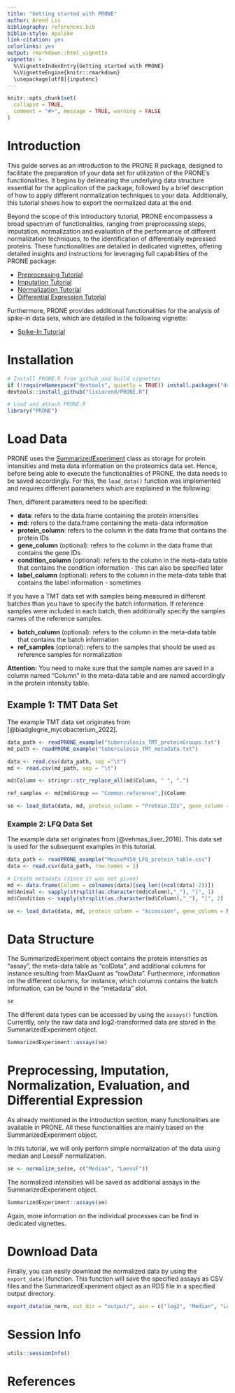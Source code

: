 ```yaml
---
title: "Getting started with PRONE"
author: Arend Lis
bibliography: references.bib
biblio-style: apalike
link-citation: yes
colorlinks: yes
output: rmarkdown::html_vignette
vignette: >
  %\VignetteIndexEntry{Getting started with PRONE}
  %\VignetteEngine{knitr::rmarkdown}
  \usepackage[utf8]{inputenc}
---
```


```r
knitr::opts_chunk$set(
  collapse = TRUE,
  comment = "#>", message = TRUE, warning = FALSE
)
```

# Introduction

This guide serves as an introduction to the PRONE R package, designed to facilitate the preparation of your data set for utilization of the PRONE's functionalities. It begins by delineating the underlying data structure essential for the application of the package, followed by a brief description of how to apply different normalization techniques to your data. Additionally, this tutorial shows how to export the normalized data at the end.

Beyond the scope of this introductory tutorial, PRONE encompassess a broad spectrum of functionalities, ranging from preprocessing steps, imputation, normalization and evaluation of the performance of different normalization techniques, to the identification of differentially expressed proteins. These functionalities are detailed in dedicated vignettes, offering detailed insights and instructions for leveraging full capabilities of the PRONE package:

* [Preprocessing Tutorial](Preprocessing.Rmd)
* [Imputation Tutorial](Imputation.Rmd)
* [Normalization Tutorial](Normalization.Rmd)
* [Differential Expression Tutorial](DifferentialExpression.Rmd)

Furthermore, PRONE provides additional functionalities for the analysis of spike-in data sets, which are detailed in the following vignette:

* [Spike-In Tutorial](Spike_In_Data.Rmd)

# Installation

```r
# Install PRONE.R from github and build vignettes
if (!requireNamespace("devtools", quietly = TRUE)) install.packages("devtools")
devtools::install_github("lisiarend/PRONE.R")
```

```r
# Load and attach PRONE.R 
library("PRONE")
```

# Load Data

PRONE uses the [SummarizedExperiment](https://bioconductor.org/packages/release/bioc/html/SummarizedExperiment.html) class as storage for protein intensities and meta data information on the proteomics data set. Hence, before being able to execute the functionalities of PRONE, the data needs to be saved accordingly. For this, the `load_data()` function was implemented and requires different parameters which are explained in the following: 

Then, different parameters need to be specified:

* __data__: refers to the data.frame containing the protein intensities
* __md__: refers to the data.frame containing the meta-data information
* __protein_column__: refers to the column in the data frame that contains the protein IDs
* __gene_column__ (optional): refers to the column in the data frame that contains the gene IDs
* __condition_column__ (optional): refers to the column in the meta-data table that contains the condition information - this can also be specified later
* __label_column__ (optional): refers to the column in the meta-data table that contains the label information - sometimes 

If you have a TMT data set with samples being measured in different batches than you have to specify the batch information. If reference samples were included in each batch, then additionally specify the samples names of the reference samples.

* __batch_column__ (optional): refers to the column in the meta-data table that contains the batch information
* __ref_samples__ (optional): refers to the samples that should be used as reference samples for normalization

<b>Attention:</b> You need to make sure that the sample names are saved in a column named "Column" in the meta-data table and are named accordingly in the protein intensity table.

## Example 1: TMT Data Set

The example TMT data set originates from [@biadglegne_mycobacterium_2022].

```r
data_path <- readPRONE_example("tuberculosis_TMT_proteinGroups.txt")
md_path <- readPRONE_example("tuberculosis_TMT_metadata.txt")

data <- read.csv(data_path, sep ="\t")
md <- read.csv(md_path, sep = "\t")

md$Column <- stringr::str_replace_all(md$Column, " ", ".")

ref_samples <- md[md$Group == "Common.reference",]$Column

se <- load_data(data, md, protein_column = "Protein.IDs", gene_column = "Gene.names", ref_samples = ref_samples, batch_column = "Pool", condition_column = "Group", label_column = "Label")

```

### Example 2: LFQ Data Set

The example data set originates from [@vehmas_liver_2016]. This data set is used for the subsequent examples in this tutorial.

```r
data_path <- readPRONE_example("MouseP450_LFQ_protein_table.csv")
data <- read.csv(data_path, row.names = 1)

# Create metadata (since it was not given)
md <- data.frame(Column = colnames(data)[seq_len((ncol(data)-2))])
md$Animal <- sapply(strsplit(as.character(md$Column),"_"), "[", 1)
md$Condition <- sapply(strsplit(as.character(md$Column),"_"), "[", 2)

se <- load_data(data, md, protein_column = "Accession", gene_column = NULL, ref_samples = NULL, batch_column = NULL, condition_column = "Condition", label_column = NULL)
```

# Data Structure

The SummarizedExperiment object contains the protein intensities as "assay", the meta-data table as "colData", and additional columns for instance resulting from MaxQuant as "rowData". Furthermore, information on the different columns, for instance, which columns contains the batch information, can be found in the "metadata" slot.

```r
se
```

The different data types can be accessed by using the `assays()` function. Currently, only the raw data and log2-transformed data are stored in the SummarizedExperiment object.

```r
SummarizedExperiment::assays(se)
```

# Preprocessing, Imputation, Normalization, Evaluation, and Differential Expression

As already mentioned in the introduction section, many functionalities are available in PRONE. All these functionalities are mainly based on the SummarizedExperiment object.

In this tutorial, we will only perform simple normalization of the data using median and LoessF normalization. 

```r
se <- normalize_se(se, c("Median", "LoessF"))
```

The normalized intensities will be saved as additional assays in the SummarizedExperiment object.

```r
SummarizedExperiment::assays(se)
```

Again, more information on the individual processes can be find in dedicated vignettes.

# Download Data

Finally, you can easily download the normalized data by using the `export_data()`function. This function will save the specified assays as CSV files and the SummarizedExperiment object as an RDS file in a specified output directory.

```r
export_data(se_norm, out_dir = "output/", ain = c("log2", "Median", "LoessF"))
```

# Session Info

```r
utils::sessionInfo()
```

# References
